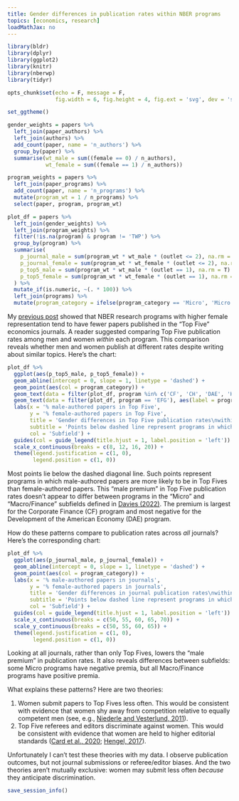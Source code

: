 ```yaml
---
title: Gender differences in publication rates within NBER programs
topics: [economics, research]
loadMathJax: no
---
```


```r
library(bldr)
library(dplyr)
library(ggplot2)
library(knitr)
library(nberwp)
library(tidyr)

opts_chunk$set(echo = F, message = F,
               fig.width = 6, fig.height = 4, fig.ext = 'svg', dev = 'svg')

set_ggtheme()
```

```r
gender_weights = papers %>%
  left_join(paper_authors) %>%
  left_join(authors) %>%
  add_count(paper, name = 'n_authors') %>%
  group_by(paper) %>%
  summarise(wt_male = sum((female == 0) / n_authors),
            wt_female = sum((female == 1) / n_authors))

program_weights = papers %>%
  left_join(paper_programs) %>%
  add_count(paper, name = 'n_programs') %>%
  mutate(program_wt = 1 / n_programs) %>%
  select(paper, program, program_wt)

plot_df = papers %>%
  left_join(gender_weights) %>%
  left_join(program_weights) %>%
  filter(!is.na(program) & program != 'TWP') %>%
  group_by(program) %>%
  summarise(
    p_journal_male = sum(program_wt * wt_male * (outlet <= 2), na.rm = T) / sum(program_wt * wt_male),
    p_journal_female = sum(program_wt * wt_female * (outlet <= 2), na.rm = T) / sum(program_wt * wt_female),
    p_top5_male = sum(program_wt * wt_male * (outlet == 1), na.rm = T) / sum(program_wt * wt_male),
    p_top5_female = sum(program_wt * wt_female * (outlet == 1), na.rm = T) / sum(program_wt * wt_female),
  ) %>%
  mutate_if(is.numeric, ~(. * 100)) %>%
  left_join(programs) %>%
  mutate(program_category = ifelse(program_category == 'Micro', 'Micro', 'Macro/Finance'))
```

My [previous post](/blog/publication-outcomes-nber-working-papers/) showed that NBER research programs with higher female representation tend to have fewer papers published in the "Top Five" economics journals.
A reader suggested comparing Top Five publication rates among men and women *within* each program.
This comparison reveals whether men and women publish at different rates despite writing about similar topics.
Here's the chart:

```r
plot_df %>%
  ggplot(aes(p_top5_male, p_top5_female)) +
  geom_abline(intercept = 0, slope = 1, linetype = 'dashed') +
  geom_point(aes(col = program_category)) +
  geom_text(data = filter(plot_df, program %in% c('CF', 'CH', 'DAE', 'HE', 'ME')), aes(label = program), hjust = 0, nudge_x = 0.2) +
  geom_text(data = filter(plot_df, program == 'EFG'), aes(label = program), hjust = 1, nudge_x = -0.2) +
  labs(x = '% male-authored papers in Top Five',
       y = '% female-authored papers in Top Five',
       title = 'Gender differences in Top Five publication rates\nwithin NBER research programs',
       subtitle = 'Points below dashed line represent programs in which male-authored papers\nare more likely to be published in the Top Five than female-authored papers',
       col = 'Subfield') +
  guides(col = guide_legend(title.hjust = 1, label.position = 'left')) +
  scale_x_continuous(breaks = c(8, 12, 16, 20)) +
  theme(legend.justification = c(1, 0),
        legend.position = c(1, 0))
```

Most points lie below the dashed diagonal line.
Such points represent programs in which male-authored papers are more likely to be in Top Fives than female-authored papers.
This "male premium" in Top Five publication rates doesn't appear to differ between programs in the "Micro" and "Macro/Finance" subfields defined in [Davies (2022)](https://doi.org/10.31235/osf.io/zeb7a).
The premium is largest for the Corporate Finance (CF) program and most negative for the Development of the American Economy (DAE) program.

How do these patterns compare to publication rates across *all* journals?
Here's the corresponding chart:

```r
plot_df %>%
  ggplot(aes(p_journal_male, p_journal_female)) +
  geom_abline(intercept = 0, slope = 1, linetype = 'dashed') +
  geom_point(aes(col = program_category)) +
  labs(x = '% male-authored papers in journals',
       y = '% female-authored papers in journals',
       title = 'Gender differences in journal publication rates\nwithin NBER research programs',
       subtitle = 'Points below dashed line represent programs in which male-authored papers\nare more likely to be published in a journal than female-authored papers',
       col = 'Subfield') +
  guides(col = guide_legend(title.hjust = 1, label.position = 'left')) +
  scale_x_continuous(breaks = c(50, 55, 60, 65, 70)) +
  scale_y_continuous(breaks = c(50, 55, 60, 65)) +
  theme(legend.justification = c(1, 0),
        legend.position = c(1, 0))
```

Looking at all journals, rather than only Top Fives, lowers the "male premium" in publication rates.
It also reveals differences between subfields: some Micro programs have negative premia, but all Macro/Finance programs have positive premia.

What explains these patterns?
Here are two theories:

1. Women submit papers to Top Fives less often.
  This would be consistent with evidence that women shy away from competition relative to equally competent men (see, e.g., [Niederle and Vesterlund, 2011](https://doi.org/10.1146/annurev-economics-111809-125122)).
2. Top Five referees and editors discriminate against women.
  This would be consistent with evidence that women are held to higher editorial standards ([Card et al., 2020](https://doi.org/10.1093/qje/qjz035); [Hengel, 2017](https://ideas.repec.org/p/cam/camdae/1753.html)).

Unfortunately I can't test these theories with my data.
I observe publication outcomes, but not journal submissions or referee/editor biases.
And the two theories aren't mutually exclusive: women may submit less often *because* they anticipate discrimination.

```r
save_session_info()
```
